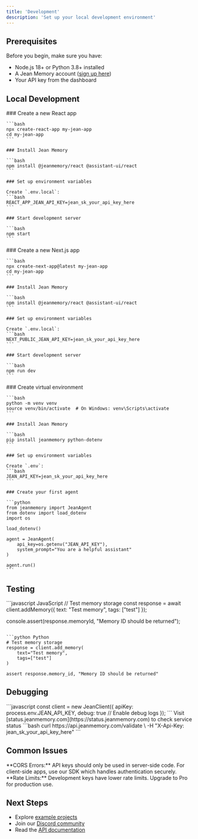 ```yaml
---
title: 'Development'
description: 'Set up your local development environment'
---
```


## Prerequisites

Before you begin, make sure you have:

- Node.js 18+ or Python 3.8+ installed
- A Jean Memory account ([sign up here](https://jeanmemory.com/auth))
- Your API key from the dashboard

## Local Development

<Tabs>
  <Tab title="React">
    ### Create a new React app
    
    ```bash
    npx create-react-app my-jean-app
    cd my-jean-app
    ```
    
    ### Install Jean Memory
    
    ```bash
    npm install @jeanmemory/react @assistant-ui/react
    ```
    
    ### Set up environment variables
    
    Create `.env.local`:
    ```bash
    REACT_APP_JEAN_API_KEY=jean_sk_your_api_key_here
    ```
    
    ### Start development server
    
    ```bash
    npm start
    ```
  </Tab>
  
  <Tab title="Next.js">
    ### Create a new Next.js app
    
    ```bash
    npx create-next-app@latest my-jean-app
    cd my-jean-app
    ```
    
    ### Install Jean Memory
    
    ```bash
    npm install @jeanmemory/react @assistant-ui/react
    ```
    
    ### Set up environment variables
    
    Create `.env.local`:
    ```bash
    NEXT_PUBLIC_JEAN_API_KEY=jean_sk_your_api_key_here
    ```
    
    ### Start development server
    
    ```bash
    npm run dev
    ```
  </Tab>
  
  <Tab title="Python">
    ### Create virtual environment
    
    ```bash
    python -m venv venv
    source venv/bin/activate  # On Windows: venv\Scripts\activate
    ```
    
    ### Install Jean Memory
    
    ```bash
    pip install jeanmemory python-dotenv
    ```
    
    ### Set up environment variables
    
    Create `.env`:
    ```bash
    JEAN_API_KEY=jean_sk_your_api_key_here
    ```
    
    ### Create your first agent
    
    ```python
    from jeanmemory import JeanAgent
    from dotenv import load_dotenv
    import os
    
    load_dotenv()
    
    agent = JeanAgent(
        api_key=os.getenv("JEAN_API_KEY"),
        system_prompt="You are a helpful assistant"
    )
    
    agent.run()
    ```
  </Tab>
</Tabs>

## Testing

<CodeGroup>
```javascript JavaScript
// Test memory storage
const response = await client.addMemory({
  text: "Test memory",
  tags: ["test"]
});

console.assert(response.memoryId, "Memory ID should be returned");
```

```python Python
# Test memory storage
response = client.add_memory(
    text="Test memory",
    tags=["test"]
)

assert response.memory_id, "Memory ID should be returned"
```
</CodeGroup>

## Debugging

<AccordionGroup>
  <Accordion title="Enable Debug Logging" icon="bug">
    ```javascript
    const client = new JeanClient({
      apiKey: process.env.JEAN_API_KEY,
      debug: true  // Enable debug logs
    });
    ```
  </Accordion>
  
  <Accordion title="Check API Status" icon="heart-pulse">
    Visit [status.jeanmemory.com](https://status.jeanmemory.com) to check service status
  </Accordion>
  
  <Accordion title="Validate API Key" icon="key">
    ```bash
    curl https://api.jeanmemory.com/validate \
      -H "X-Api-Key: jean_sk_your_api_key_here"
    ```
  </Accordion>
</AccordionGroup>

## Common Issues

<Warning>
  **CORS Errors:** API keys should only be used in server-side code. For client-side apps, use our SDK which handles authentication securely.
</Warning>

<Info>
  **Rate Limits:** Development keys have lower rate limits. Upgrade to Pro for production use.
</Info>

## Next Steps

- Explore [example projects](https://github.com/jean-technologies/jean-memory/tree/main/examples)
- Join our [Discord community](https://discord.gg/jeanmemory)
- Read the [API documentation](/api-reference/introduction)
